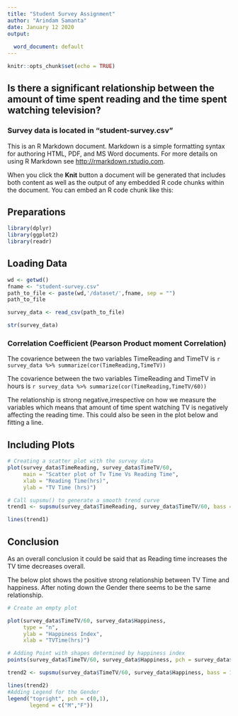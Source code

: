 ```yaml
---
title: "Student Survey Assignment"
author: "Arindam Samanta"
date: January 12 2020
output:
  
  word_document: default
---
```


```r
knitr::opts_chunk$set(echo = TRUE)
```
## Is there a significant relationship between the amount of time spent reading and the time spent watching television?

### Survey data is located in "student-survey.csv"

This is an R Markdown document. Markdown is a simple formatting syntax for authoring HTML, PDF, and MS Word documents. For more details on using R Markdown see <http://rmarkdown.rstudio.com>.

When you click the **Knit** button a document will be generated that includes both content as well as the output of any embedded R code chunks within the document. You can embed an R code chunk like this:

## Preparations 

```r
library(dplyr)
library(ggplot2)
library(readr)
```
## Loading Data
```r
wd <- getwd()
fname <- "student-survey.csv"
path_to_file <- paste(wd,'/dataset/',fname, sep = "")
path_to_file

survey_data <- read_csv(path_to_file)

str(survey_data)
```

### Correlation Coefficient (Pearson Product moment Correlation)
The covarience between the two variables TimeReading and TimeTV is `r survey_data %>% summarize(cor(TimeReading,TimeTV)) `

The covarience between the two variables TimeReading and TimeTV in hours is `r survey_data %>% summarize(cor(TimeReading,TimeTV/60)) `

The relationship is strong negative,irrespective on how we measure the variables which means that amount of time spent watching TV is negatively affecting the reading time. This could also be seen in the plot below and fitting a line.

## Including Plots


```r
# Creating a scatter plot with the survey data
plot(survey_data$TimeReading, survey_data$TimeTV/60,
     main = "Scatter plot of Tv Time Vs Reading Time",
     xlab = "Reading Time(hrs)",
     ylab = "TV Time (hrs)")

# Call supsmu() to generate a smooth trend curve
trend1 <- supsmu(survey_data$TimeReading, survey_data$TimeTV/60, bass = 10)

lines(trend1)
```

## Conclusion

As an overall conclusion it could be said that as Reading time increases the TV time decreases overall.

The below plot shows the positive strong relationship between TV Time and happiness.
After noting down the Gender there seems to be the same relationship.

``` r
# Create an empty plot

plot(survey_data$TimeTV/60, survey_data$Happiness,
     type = "n",
     ylab = "Happiness Index",
     xlab = "TVTime(hrs)")

# Adding Point with shapes determined by happiness index
points(survey_data$TimeTV/60, survey_data$Happiness, pch = survey_data$Gender )

trend2 <- supsmu(survey_data$TimeTV/60, survey_data$Happiness, bass = 10)

lines(trend2)
#Adding Legend for the Gender
legend("topright", pch = c(0,1),
       legend = c("M","F"))
```
